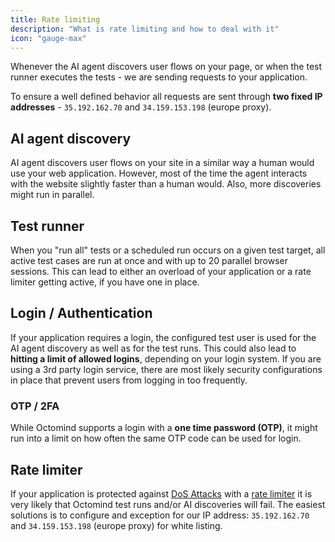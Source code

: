 ```yaml
---
title: Rate limiting
description: "What is rate limiting and how to deal with it"
icon: "gauge-max"
---
```


Whenever the AI agent discovers user flows on your page, or when the test runner executes the tests - we are sending requests to your application.

To ensure a well defined behavior all requests are sent through **two fixed IP addresses** - `35.192.162.70` and `34.159.153.198` (europe proxy).

## AI agent discovery

AI agent discovers user flows on your site in a similar way a human would use your web application. However, most of the time the agent interacts with the website slightly faster than a human would.
Also, more discoveries might run in parallel.

## Test runner

When you "run all" tests or a scheduled run occurs on a given test target, all active test cases are run at once and with up to 20 parallel browser sessions.
This can lead to either an overload of your application or a rate limiter getting active, if you have one in place.

## Login / Authentication

If your application requires a login, the configured test user is used for the AI agent discovery as well as for the test runs. This could also lead to **hitting a limit of allowed logins**, depending on your login system.
If you are using a 3rd party login service, there are most likely security configurations in place that prevent users from logging in too frequently.

### OTP / 2FA

While Octomind supports a login with a **one time password (OTP)**, it might run into a limit on how often the same OTP code can be used for login.

## Rate limiter

If your application is protected against [DoS Attacks](https://en.wikipedia.org/wiki/Denial-of-service_attack) with a [rate limiter](https://en.wikipedia.org/wiki/Rate_limiting) it is very likely that Octomind test runs and/or AI discoveries will fail.
The easiest solutions is to configure and exception for our IP address: `35.192.162.70` and `34.159.153.198` (europe proxy) for white listing.
